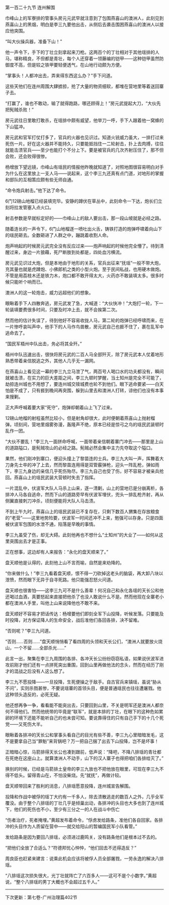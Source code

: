 

第一百二十九节 连州解围

巾峰山上的军寮排的管事头房元元武早就注意到了包围燕喜山的澳洲人，此刻见到燕喜山上的黑烟，明白是李三九要他出击，从侧后去袭击围困燕喜山的澳洲人以接应他突围。

“叫大伙操兵器，准备下山！”

他一声令下，手下的丁壮立刻拿起来刀枪。这两百个的丁壮相对于其他瑶排的人马，堪称精良，不但都是青壮，每个人还穿着一领藤编的铠甲――这种铠甲虽然防御度不高，但是较之铁甲要轻便透气，在山地行动颇为方便。

“掌事头！人都冲出去，弄来得东西这么办？”手下问道。

这些天他们在连州周围大肆掳掠，抢了大量的物资细软，都堆在营地里等着送回寨子去。

“打赢了，谁也不敢动，输了就得跑路，哪还顾得上！”房元武提起大刀，“大伙先把髡贼杀败！”

房元武往日里敢打敢杀，在瑶排中颇有威望，他举刀一呼，手下人跟着他一窝蜂的下山猛冲。

房元武和官军打仗打多了，官兵的火器也见识过。知道火铳威力虽大，一排打过来死伤一片。好在这火器并不能持久，只要能抵挡住一二轮射击，扑上去肉搏，往往就能击溃官兵――至少也能打个不分上下。要是被官兵的几次齐射压住了，那不但会败，还会败得很惨。

杨增放下望远镜，巾峰山有瑶民的情报他昨晚就知道了，对照地图很容易明白对手为什么在这里放上一支人马――说起来，这个李三九还真有点门道，对地形的掌握和部队的互相策应颇有些无师自通。

“命令炮兵射击。”他下达了命令。

6门12磅山地榴已经装填完毕。安静的蹲伏在草丛中，此刻命令一下达，炮长们立刻将拉发管塞入点火口。

射击参数是早就标定好的――巾峰山上的敌人要出击，那一段山坡就是必经之路。

随着连长的一声令下，6门山地榴逐一喷吐出火舌，铸铁打造的炮弹呼啸着向山下的瑶民砸去。全数砸进了人群之中，蹦跳着收割人命。

炮声响起的时候房元武完全没有反应过来――炮声响起的时候他完全懵了。待到清醒过来，身边一片狼藉，死尸断肢到处都是，四处血污横流。

房元武见识过大炮，但是本地由于地形的关系，官兵出征来“抚瑶”一般不带大炮，充其量也就是虎蹲炮、小佛郎机之类的小型火炮。至于民间私战，也用硬木做炮。不管是用荔枝木还是铁力木，炮口都不敢开得太大，火药亦不敢装填太多。很多时候只能听个响而已。

澳洲人的这一轮炮击，威力远超他们的想象。

眼瞅着手下人四散奔逃，房元武发了急，大喊道：“大伙快冲！”大炮打一轮，下一轮装填要费很多时间，只要及时冲上去，就不会挨第二次。

然而他的估计失误了，待到他好不容易收拢人马，第二轮的炮弹已经呼啸而来，在一片惨呼哀叫声中，他手下的人马作鸟兽散，房元武自己也捱不住了，裹在乱军中逃命去了。

“国民军梧州中队出击，务必将其全歼。”

梧州中队迅速出击，很快将房元武的二百人马全部歼灭，除了房元武本人仗着地形熟悉带着亲信脱逃之外，其他人几乎无一漏网。

在燕喜山上看见这一幕的李三九立马泄了气，两百号人喝口水的功夫都没有，瞬间就被击溃，在实力的巨大差距之间，李三九顿时梦醒，当土知州是完全不可能了，劫掠连州城也不用想了，要连州城交赎城费也轮不到他们。眼下逃命要紧――白天怕是不成了，只有捱到晚间再突围，躲到山里去和澳洲人打转，谅他们也没有本事来搜剿。

正大声呼喊着要大家“死守”，炮弹却朝着山上飞了过来。

12磅山地榴的射程虽然比较小，但是射角却很大，此时便朝着燕喜山上抛射榴弹。顷刻间，营地里烟雾弥漫，轰隆声不绝，原本已经是惊弓之鸟的瑶民武装顿时乱作一团。

“大伙不要乱！”李三九一面拼命呼喊，一面带着亲信朝着寨门冲去――那里是上山的道路隘口，是髡贼攻山的必经之路。髡贼必然会集中主力先夺取这个隘口。

果然，他们刚冲到寨口，便迎头撞上了黎苗连的士兵。李三九大叫一声，挥舞着大刀身先士卒的冲了上去，然而黎苗连用得是双管霰弹枪，迎头一阵乱枪，弹如雨下，李三九身边的亲信几乎死伤殆尽。李三九自己也受了伤，好不容易才被亲兵抢回。燕喜山上的瑶民武装大营顿时失去了指挥。

一片混乱中，伏波军大队人马杀上山来，逐一清剿，山上的营地已是分崩离析，各排冲人马各自逃命，然而下山的道路旁早有伏波军埋伏，兜头一排乱枪齐射，再从侧翼直接刺刀冲杀，顷刻便能将大队人马击溃。

不到上午九时，燕喜山上的瑶民武装已不复存在，只剩下数百人猬集在存放粮食的“老营”――这里地势险要，伏波军一时间还冲不上来，勉强可以存身。只是四面被伏波军包围的水泄不通，陷落是早晚的事情。

李三九虽受了伤，却无大碍。此刻他再也不想什么“土知州”的大业了――如何从这里突围出去才是正事。

正在想事，这边却有人来报告：“永化的盘天顺来了。”

盘天顺他是认得的，此刻他上山不言而喻，自然是来劝降的。

“你来做什么！”李三九看着盘天顺，恨不得一刀砍掉这老头的脑袋，再大卸八块以泄愤，然而眼下无异于自寻死路。他只能强忍怒火问道。

盘天顺也很害怕――这李三九可不是什么善辈！何况自己和永化各瑶的天长公和他还喝过血酒，真要怒起来直接把他杀了也没人敢说什么不是。然而他现在全寨老小都在澳洲人手里，叫他上山来说降他也不敢不来。

盘天顺好不容易才把话传达：杨增要他们即刻全军下山投降，听候发落。只要能及时投降，对方保证降人的生命安全，战后准他们各回各排，决不留难。

“否则呢？”李三九问道。

“否则……否则……”盘天顺悄悄看了看四周的头领和天长公们，“澳洲人就要放火烧山，一个不留……全部杀光……”

此言一出，聚集在李三九周围的各排、各冲天长公纷纷窃窃私语，如果说伏波军进攻前刚才他们还有一点拼死突出重围，回到山里再做他法的念头，然而在经历了刚才的混战之后没有人这么想了。

李三九不愿投降――一旦投降，生死便操之于敌手。自古官兵来镇瑶，虽说“胁从不问”，实则杀戮甚惨，不要说瑶寨的首领头目，便是普通瑶民也往往遭屠戮。他这种领头造反的，必死无疑。

他还想再争一争，看看能不能突出去，只要回到山里，不关是明军还是澳洲人都奈何不得他们。然而他统带的毕竟是“联军”，就是本排的丁壮，在眼下的这种危如累卵的环境下还能不能听自己的也未尝可知。要说靠得住的只有自己手下的十几个死党――又死伤大半。

眼瞅着各排冲的天长公和掌事头看自己的目光有些不善，李三九心里暗暗发毛，这不是要拿自己当“罪魁”来背锅吧？万一把自己捆了出去下山投降，岂不是坏事！

正暗暗心惊，马箭排得天长公也凑到跟前，低声说：“降吧，不降八排瑶的青壮都在死绝在这座山上。就算澳洲人不动手，山下的汉人寨子也得把咱们各排给灭了。”

换别的时候，已经是马箭排土皇帝的李三九放也不把他放在眼里，可现在李三九不得不低头。留得青山在，不怕没柴烧。先“就抚”，再做计较。

盘天顺带回来了胜利的消息，八排瑶愿意投降，连州城宣告解围。

投降和作战中被俘的瑶丁大约有一千多人，除去溃散逃走的数百人之外，几乎全军覆没。由于整个八排瑶的丁壮几乎是倾巢出动，各排冲的头目也大多也到了连州城下，他们的死伤也不小，至少有三分之一的人在战斗中伤亡

“伤者治疗，死者掩埋。”黄超发布着命令，“俘虏发给路条，准他们各自回家。各排冲的头目作为人质留在营中――就交给阳山的暂编国民军小队看管。”

发给路条是因为要回八排瑶，必须进过鹿鸣关，没有路条他们是根本过不去的。

“把他们全放了合适么？”符德邦忧心忡忡，“他们回去不还得造反？”

周良臣也赶紧来建言：说乘此机会应该将被俘人员全部屠戮，一劳永逸的解决八排瑶。

“八排瑶这次损失很大，光丁壮就阵亡了六百多人――这可不是个小数字。”黄超说，“整个八排瑶的男丁大概也不会超过五千人。”

-----------------------------

下次更新：第七卷-广州治理篇402节

